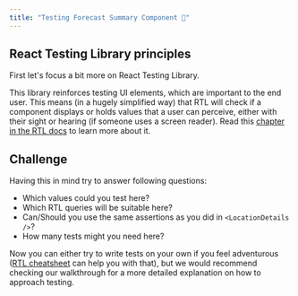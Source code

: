 ```yaml
---
title: "Testing Forecast Summary Component 🔬"
---
```


## React Testing Library principles

First let's focus a bit more on React Testing Library.

This library reinforces testing UI elements, which are important to the end user. This means (in a hugely simplified way) that RTL will check if a component displays or holds values that a user can perceive, either with their sight or hearing (if someone uses a screen reader). Read this [chapter in the RTL docs](https://testing-library.com/docs/react-testing-library/intro#this-solution) to learn more about it.

## Challenge

Having this in mind try to answer following questions:

- Which values could you test here?
- Which RTL queries will be suitable here?
- Can/Should you use the same assertions as you did in `<LocationDetails />`?
- How many tests might you need here?

Now you can either try to write tests on your own if you feel adventurous ([RTL cheatsheet](https://testing-library.com/docs/dom-testing-library/cheatsheet) can help you with that), but we would recommend checking our walkthrough for a more detailed explanation on how to approach testing.